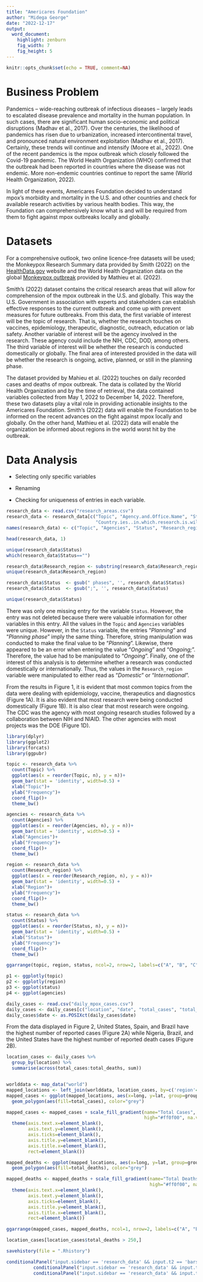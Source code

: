 ---
title: "Americares Foundation"
author: "Midega George"
date: "2022-12-17"
output: 
  word_document: 
    highlight: zenburn
    fig_width: 7
    fig_height: 5
---

```{r setup, include=FALSE}
knitr::opts_chunk$set(echo = TRUE, comment=NA)
```

# Business Problem

Pandemics -- wide-reaching outbreak of infectious diseases -- largely leads to escalated disease prevalence and mortality in the human population. In such cases, there are significant human socio-economic and political disruptions (Madhav et al., 2017). Over the centuries, the likelihood of pandemics has risen due to urbanization, increased intercontinental travel, and pronounced natural environment exploitation (Madhav et al., 2017). Certainly, these trends will continue and intensify (Moore et al., 2022). One of the recent pandemics is the mpox outbreak which closely followed the Covid-19 pandemic. The World Health Organization (WHO) confirmed that the outbreak had been reported in countries where the disease was not endemic. More non-endemic countries continue to report the same (World Health Organization, 2022).

In light of these events, Americares Foundation decided to understand mpox's morbidity and mortality in the U.S. and other countries and check for available research activities by various health bodies. This way, the Foundation can comprehensively know what is and will be required from them to fight against mpox outbreaks locally and globally.

# Datasets

For a comprehensive outlook, two online licence-free datasets will be used; the Monkeypox Research Summary data provided by Smith (2022) on the [HealthData.gov](https://healthdata.gov/Health/Monkeypox-Research-Summary-Data/x7kq-cyv4/data) website and the World Health Organization data on the global [Monkeypox outbreak](https://ourworldindata.org/explorers/monkeypox) provided by Mathieu et al. (2022).

Smith's (2022) dataset contains the critical research areas that will allow for comprehension of the mpox outbreak in the U.S. and globally. This way the U.S. Government in association with experts and stakeholders can establish effective responses to the current outbreak and come up with prevent measures for future outbreaks. From this data, the first variable of interest will be the topic of research. That is, whether the research touches on vaccines, epidemiology, therapeutic, diagnostic, outreach, education or lab safety. Another variable of interest will be the agency involved in the research. These agency could include the NIH, CDC, DOD, among others. The third variable of interest will be whether the research is conducted domestically or globally. The final area of interested provided in the data will be whether the research is ongoing, active, planned, or still in the planning phase.

The dataset provided by Mahieu et al. (2022) touches on daily recorded cases and deaths of mpox outbreak. The data is collated by the World Health Organization and by the time of retrieval, the data contained variables collected from May 1, 2022 to December 14, 2022. Therefore, these two datasets play a vital role in providing actionable insights to the Americares Foundation. Smith's (2022) data will enable the Foundation to be informed on the recent advances on the fight against mpox locally and globally. On the other hand, Mathieu et al. (2022) data will enable the organization be informed about regions in the world worst hit by the outbreak.

# Data Analysis

-   Selecting only specific variables

-   Renaming

-   Checking for uniqueness of entries in each variable.

```{r}
research_data <- read.csv("research_areas.csv")
research_data <- research_data[c("Topic", "Agency.and.Office.Name", "Status",
                                 "Country.ies..in.which.research.is.will.be.conducted")]
names(research_data) <- c("Topic", "Agencies", "Status", "Research_region")

head(research_data, 1)
```

```{r}
unique(research_data$Status)
which(research_data$Status=="")
```

```{r}
research_data$Research_region <- substring(research_data$Research_region, 0, 13)
unique(research_data$Research_region)
```

```{r}
research_data$Status  <- gsub(" phases", '', research_data$Status)
research_data$Status  <- gsub(";", '', research_data$Status)

unique(research_data$Status)
```

There was only one missing entry for the variable `Status`. However, the entry was not deleted because there were valuable information for other variables in this entry. All the values in the `Topic` and `Agencies` variables were unique. However, in the `Status` variable, the entries "*Planning*" and "*Planning phase*" imply the same thing. Therefore, string manipulation was conducted to make the final value to be "*Planning*". Likewise, there appeared to be an error when entering the value "*Ongoing*" and "*Ongoing;*". Therefore, the value had to be manipulated to "*Ongoing*". Finally, one of the interest of this analysis is to determine whether a research was conducted domestically or internationally. Thus, the values in the `Research_region` variable were manipulated to either read as "*Domestic*" or "*International*". 

From the results in Figure 1, it is evident that most common topics from the data were dealing with epidemiology, vaccine, therapeutics and diagnostics (Figure 1A). It is also evident that most research were being conducted domestically (Figure 1B). It is also clear that most research were ongoing. The CDC was the agency with most ongoing research studies followed by a collaboration between NIH and NIAID. The other agencies with most projects was the DOE (Figure 1D). 

```{r}
library(dplyr)
library(ggplot2)
library(forcats)
library(ggpubr)

topic <- research_data %>%
  count(Topic) %>%
  ggplot(aes(x = reorder(Topic, n), y = n))+
  geom_bar(stat = 'identity', width=0.5) +
  xlab("Topic")+
  ylab("Frequency")+
  coord_flip()+
  theme_bw()

agencies <- research_data %>%
  count(Agencies) %>%
  ggplot(aes(x = reorder(Agencies, n), y = n))+
  geom_bar(stat = 'identity', width=0.5) +
  xlab("Agencies")+
  ylab("Frequency")+
  coord_flip()+
  theme_bw()

region <- research_data %>%
  count(Research_region) %>%
  ggplot(aes(x = reorder(Research_region, n), y = n))+
  geom_bar(stat = 'identity', width=0.5) +
  xlab("Region")+
  ylab("Frequency")+
  coord_flip()+
  theme_bw()

status <- research_data %>%
  count(Status) %>%
  ggplot(aes(x = reorder(Status, n), y = n))+
  geom_bar(stat = 'identity', width=0.5) +
  xlab("Status")+
  ylab("Frequency")+
  coord_flip()+
  theme_bw()

ggarrange(topic, region, status, ncol=2, nrow=2, labels=c("A", "B", "C"), ggarrange(agencies, labels="D"))

p1 <- ggplotly(topic)
p2 <- ggplotly(region)
p3 <- ggplot(status)
p4 <- ggplot(agencies)
```

```{r}
daily_cases <- read.csv("daily_mpox_cases.csv")
daily_cases <- daily_cases[c("location", "date", "total_cases", "total_deaths")]
daily_cases$date <- as.POSIXct(daily_cases$date)
```

From the data displayed in Figure 2, United States, Spain, and Brazil have the highest number of reported cases (Figure 2A) while Nigeria, Brazil, and the United States have the highest number of reported death cases (Figure 2B).  

```{r}
location_cases <- daily_cases %>%
  group_by(location) %>%
  summarise(across(total_cases:total_deaths, sum))


worlddata <- map_data("world")
mapped_locations <- left_join(worlddata, location_cases, by=c('region'='location'))
mapped_cases <- ggplot(mapped_locations, aes(x=long, y=lat, group=group))+
  geom_polygon(aes(fill=total_cases), color="grey")

mapped_cases <- mapped_cases + scale_fill_gradient(name="Total Cases", low="#d3a500", 
                                                   high="#ff0f00", na.value="royalblue")+
  theme(axis.text.x=element_blank(),
        axis.text.y=element_blank(),
        axis.ticks=element_blank(),
        axis.title.y=element_blank(),
        axis.title.x=element_blank(),
        rect=element_blank())

mapped_deaths <- ggplot(mapped_locations, aes(x=long, y=lat, group=group))+
  geom_polygon(aes(fill=total_deaths), color="grey")

mapped_deaths <- mapped_deaths + scale_fill_gradient(name="Total Deaths", low="#f67e6d", 
                                                     high="#ff0f00", na.value="royalblue")+
  theme(axis.text.x=element_blank(),
        axis.text.y=element_blank(),
        axis.ticks=element_blank(),
        axis.title.y=element_blank(),
        axis.title.x=element_blank(),
        rect=element_blank())

ggarrange(mapped_cases, mapped_deaths, ncol=1, nrow=2, labels=c("A", "B"))
```

   
   
```{r}
location_cases[location_cases$total_deaths > 250,]
```

```{r}
savehistory(file = ".Rhistory")

conditionalPanel("input.sidebar == 'research_data' && input.t2 == 'bars'", selectInput("data", "Choose a database",choices=df_list, selected=df_list[[1]])),
          conditionalPanel("input.sidebar == 'research_data' && input.t2 == 'bars'", selectInput("xcol", "Variable X", c())),
          conditionalPanel("input.sidebar == 'research_data' && input.t2 == 'bars'", selectInput("ycol", "Variable Y", c())),
```



